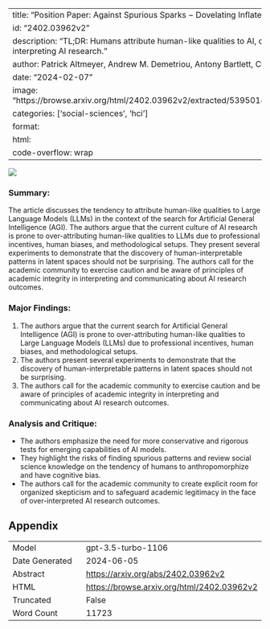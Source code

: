 
---
title: "Position Paper: Against Spurious Sparks $-$ Dovelating Inflated AI Claims"
id: "2402.03962v2"
description: "TL;DR: Humans attribute human-like qualities to AI, caution needed in interpreting AI research."
author: Patrick Altmeyer, Andrew M. Demetriou, Antony Bartlett, Cynthia C. S. Liem
date: "2024-02-07"
image: "https://browse.arxiv.org/html/2402.03962v2/extracted/5395014/results/figures/map.png"
categories: ['social-sciences', 'hci']
format:
  html:
    code-overflow: wrap
---

![](https://browse.arxiv.org/html/2402.03962v2/extracted/5395014/results/figures/map.png)

### Summary:
The article discusses the tendency to attribute human-like qualities to Large Language Models (LLMs) in the context of the search for Artificial General Intelligence (AGI). The authors argue that the current culture of AI research is prone to over-attributing human-like qualities to LLMs due to professional incentives, human biases, and methodological setups. They present several experiments to demonstrate that the discovery of human-interpretable patterns in latent spaces should not be surprising. The authors call for the academic community to exercise caution and be aware of principles of academic integrity in interpreting and communicating about AI research outcomes.

### Major Findings:
1. The authors argue that the current search for Artificial General Intelligence (AGI) is prone to over-attributing human-like qualities to Large Language Models (LLMs) due to professional incentives, human biases, and methodological setups.
2. The authors present several experiments to demonstrate that the discovery of human-interpretable patterns in latent spaces should not be surprising.
3. The authors call for the academic community to exercise caution and be aware of principles of academic integrity in interpreting and communicating about AI research outcomes.

### Analysis and Critique:
- The authors emphasize the need for more conservative and rigorous tests for emerging capabilities of AI models.
- They highlight the risks of finding spurious patterns and review social science knowledge on the tendency of humans to anthropomorphize and have cognitive bias.
- The authors call for the academic community to create explicit room for organized skepticism and to safeguard academic legitimacy in the face of over-interpreted AI research outcomes.

## Appendix

|          |          |
|----------|----------|
| Model     | gpt-3.5-turbo-1106       |
| Date Generated     | 2024-06-05       |
| Abstract | [https://arxiv.org/abs/2402.03962v2](https://arxiv.org/abs/2402.03962v2)        |
| HTML     | [https://browse.arxiv.org/html/2402.03962v2](https://browse.arxiv.org/html/2402.03962v2)       |
| Truncated       | False       |
| Word Count       | 11723       |